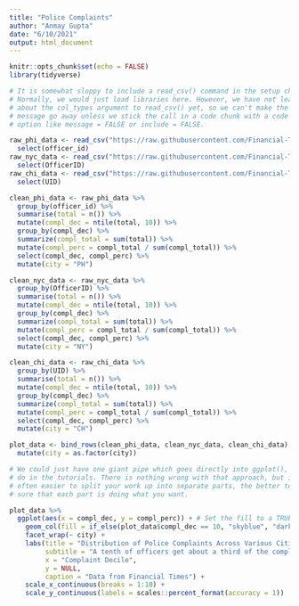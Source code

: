 ```yaml
---
title: "Police Complaints"
author: "Anmay Gupta"
date: "6/10/2021"
output: html_document
---
```


```r
knitr::opts_chunk$set(echo = FALSE)
library(tidyverse)

# It is somewhat sloppy to include a read_csv() command in the setup chunk.
# Normally, we would just load libraries here. However, we have not learned
# about the col_types argument to read_csv() yet, so we can't make the annoying
# message go away unless we stick the call in a code chunk with a code chunk
# option like message = FALSE or include = FALSE.

raw_phi_data <- read_csv("https://raw.githubusercontent.com/Financial-Times/police-misconduct-complaints-analysis/main/output/philly_clean.csv") %>% 
  select(officer_id)
raw_nyc_data <- read_csv("https://raw.githubusercontent.com/Financial-Times/police-misconduct-complaints-analysis/main/output/nyc_clean.csv") %>%
  select(OfficerID)
raw_chi_data <- read_csv("https://raw.githubusercontent.com/Financial-Times/police-misconduct-complaints-analysis/main/output/chicago_clean.csv") %>%
  select(UID)
```
```r
clean_phi_data <- raw_phi_data %>% 
  group_by(officer_id) %>% 
  summarise(total = n()) %>% 
  mutate(compl_dec = ntile(total, 10)) %>% 
  group_by(compl_dec) %>% 
  summarize(compl_total = sum(total)) %>% 
  mutate(compl_perc = compl_total / sum(compl_total)) %>% 
  select(compl_dec, compl_perc) %>%
  mutate(city = "PH")

clean_nyc_data <- raw_nyc_data %>%
  group_by(OfficerID) %>% 
  summarise(total = n()) %>% 
  mutate(compl_dec = ntile(total, 10)) %>% 
  group_by(compl_dec) %>% 
  summarize(compl_total = sum(total)) %>% 
  mutate(compl_perc = compl_total / sum(compl_total)) %>% 
  select(compl_dec, compl_perc) %>%
  mutate(city = "NY")

clean_chi_data <- raw_chi_data %>%
  group_by(UID) %>% 
  summarise(total = n()) %>% 
  mutate(compl_dec = ntile(total, 10)) %>% 
  group_by(compl_dec) %>% 
  summarize(compl_total = sum(total)) %>% 
  mutate(compl_perc = compl_total / sum(compl_total)) %>% 
  select(compl_dec, compl_perc) %>%
  mutate(city = "CH")
```

```r
plot_data <- bind_rows(clean_phi_data, clean_nyc_data, clean_chi_data) %>%
  mutate(city = as.factor(city))
```


```r
# We could just have one giant pipe which goes directly into ggplot(), like we
# do in the tutorials. There is nothing wrong with that approach, but it is
# often easier to split your work up into separate parts, the better to make
# sure that each part is doing what you want.

plot_data %>% 
  ggplot(aes(x = compl_dec, y = compl_perc)) + # Set the fill to a TRUE, FALSE
    geom_col(fill = if_else(plot_data$compl_dec == 10, "skyblue", "darkblue")) +
    facet_wrap(~ city) +
    labs(title = "Distribution of Police Complaints Across Various Cities",
         subtitle = "A tenth of officers get about a third of the complaints",
         x = "Complaint Decile",
         y = NULL,
         caption = "Data from Financial Times") +
    scale_x_continuous(breaks = 1:10) +
    scale_y_continuous(labels = scales::percent_format(accuracy = 1))
```

